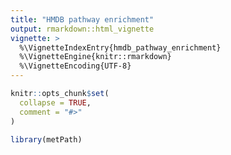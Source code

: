 ```yaml
---
title: "HMDB pathway enrichment"
output: rmarkdown::html_vignette
vignette: >
  %\VignetteIndexEntry{hmdb_pathway_enrichment}
  %\VignetteEngine{knitr::rmarkdown}
  %\VignetteEncoding{UTF-8}
---
```


```r
knitr::opts_chunk$set(
  collapse = TRUE,
  comment = "#>"
)
```

```r
library(metPath)
```



